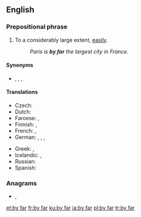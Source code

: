 ==English==

===Prepositional phrase===
{{en-prep phrase}}

# {{lb|en|idiomatic}} To a considerably large extent, [[easily]].
#: ''Paris is '''by far''' the largest city in France.''

====Synonyms====
* {{l|en|by a long chalk}}, {{l|en|by a long shot}}, {{l|en|by a wide margin}}, {{l|en|far and away}}

====Translations====
{{trans-top|to a large extent}}
* Czech: {{t|cs|zdaleka}}
* Dutch: {{t+|nl|verreweg}}
* Faroese: {{t|fo|nógv}}, {{t|fo|so nógv}}
* Finnish: {{t|fi|ylivoimaisesti}}, {{t+|fi|selvästi}}
* French: {{t+|fr|de loin}}, {{t+|fr|loin s’en faut}}
* German: {{t|de|mit Abstand}}, {{t|de|bei weitem}}, {{t|de|bei Weitem}}, {{t+|de|weitaus}}
{{trans-mid}}
* Greek: {{t|el|κατά πολύ}}, {{t+|el|μακράν|sc=Grek}}
* Icelandic: {{t|is|lang-}}, {{t|is|langsamlega}}
* Russian: {{t+|ru|несомне́нно}}
* Spanish: {{t|es|de lejos}}
{{trans-bottom}}

===Anagrams===
* {{l|en|barfy}}, {{l|en|farby}}

[[et:by far]]
[[fr:by far]]
[[ku:by far]]
[[ja:by far]]
[[pl:by far]]
[[tr:by far]]